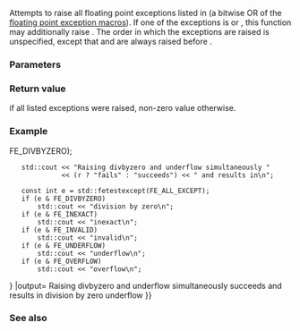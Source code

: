 {{cpp/title|feraiseexcept}}
{{cpp/numeric/fenv/navbar}}
{{dcl begin}}
{{dcl header|cfenv}}
{{dcl|since=c++11|
int feraiseexcept( int excepts );
}}
{{dcl end}}

Attempts to raise all floating point exceptions listed in {{tt|excepts}} (a bitwise OR of the [[cpp/numeric/fenv/FE_exceptions|floating point exception macros]]). If one of the exceptions is {{lc|FE_OVERFLOW}} or {{lc|FE_UNDERFLOW}}, this function may additionally raise {{lc|FE_INEXACT}}. The order in which the exceptions are raised is unspecified, except that {{lc|FE_OVERFLOW}} and {{lc|FE_UNDERFLOW}} are always raised before {{lc|FE_INEXACT}}.

===Parameters===
{{par begin}}
{{par|excepts|bitmask listing the exception flags to raise}}
{{par end}}

===Return value===
{{c|0}} if all listed exceptions were raised, non-zero value otherwise.

===Example===
{{example
|code=
#include &lt;cfenv&gt;
#include &lt;iostream&gt;

// #pragma STDC FENV_ACCESS ON

int main()
{
    std::feclearexcept(FE_ALL_EXCEPT);
    const int r = std::feraiseexcept(FE_UNDERFLOW {{!}} FE_DIVBYZERO);
    std::cout &lt;&lt; "Raising divbyzero and underflow simultaneously "
              &lt;&lt; (r ? "fails" : "succeeds") &lt;&lt; " and results in\n";

    const int e = std::fetestexcept(FE_ALL_EXCEPT);
    if (e &amp; FE_DIVBYZERO)
        std::cout &lt;&lt; "division by zero\n";
    if (e &amp; FE_INEXACT)
        std::cout &lt;&lt; "inexact\n";
    if (e &amp; FE_INVALID)
        std::cout &lt;&lt; "invalid\n";
    if (e &amp; FE_UNDERFLOW)
        std::cout &lt;&lt; "underflow\n";
    if (e &amp; FE_OVERFLOW)
        std::cout &lt;&lt; "overflow\n";
}
|output=
Raising divbyzero and underflow simultaneously succeeds and results in
division by zero
underflow
}}

===See also===
{{dsc begin}}
{{dsc inc|cpp/numeric/fenv/dsc feclearexcept}}
{{dsc inc|cpp/numeric/fenv/dsc fetestexcept}}
{{dsc see c|c/numeric/fenv/feraiseexcept}}
{{dsc end}}

{{langlinks|de|es|fr|it|ja|pt|ru|zh}}